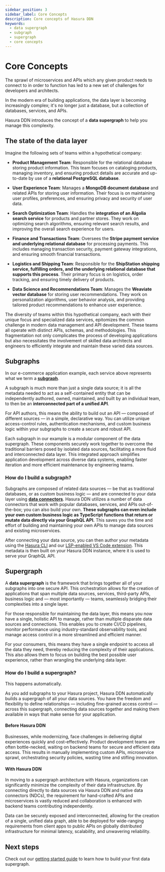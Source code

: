 ```yaml
---
sidebar_position: 3
sidebar_label: Core Concepts
description: Core concepts of Hasura DDN
keywords:
  - data supergraph
  - subgraph
  - supergraph
  - core concepts
---
```



# Core Concepts

The sprawl of microservices and APIs which any given product needs to connect to in order to function has led to a new
set of challenges for developers and architects.

In the modern era of building applications, the data layer is becoming increasingly complex; it's no longer just a
database, but a collection of databases, services, and APIs.

Hasura DDN introduces the concept of a **data supergraph** to help you manage this complexity.

## The state of the data layer

Imagine the following sets of teams within a hypothetical company:

- **Product Management Team**: Responsible for the relational database storing product information. This team focuses on
  cataloging products, managing inventory, and ensuring product details are accurate and up-to-date by use of a
  **relational PostgreSQL database**.

- **User Experience Team**: Manages a **MongoDB document database** and related APIs for storing user information. Their
  focus is on maintaining user profiles, preferences, and ensuring privacy and security of user data.

- **Search Optimization Team**: Handles the **integration of an Algolia search service** for products and partner
  stores. They work on optimizing search algorithms, ensuring relevant search results, and improving the overall search
  experience for users.

- **Finance and Transactions Team**: Oversees the **Stripe payment service and underlying relational database** for
  processing payments. This includes managing transaction security, payment gateway integrations, and ensuring smooth
  financial transactions.

- **Logistics and Shipping Team**: Responsible for the **ShipStation shipping service, fulfilling orders, and the
  underlying relational database that supports this process**. Their primary focus is on logistics, order tracking, and
  ensuring timely delivery of products.

- **Data Science and Recommendations Team**: Manages the **Weaviate vector database** for storing user recommendations.
  They work on personalization algorithms, user behavior analysis, and providing tailored product recommendations to
  enhance user experience.

The diversity of teams within this hypothetical company, each with their unique focus and specialized data services,
epitomizes the common challenge in modern data management and API development. These teams all operate with distinct
APIs, schemas, and methodologies. This fragmentation not only complicates the process of developing applications but
also necessitates the involvement of skilled data architects and engineers to efficiently integrate and maintain these
varied data sources.

## Subgraphs

In our e-commerce application example, each service above represents what we term a
**[subgraph](/project-configuration/subgraphs.mdx)**.

A subgraph is much more than just a single data source; it is all the metadata needed to act as a self-contained entity
that can be independently authored, owned, maintained, and built by an individual team, to then be an **interconnected
part of a unified API**.

For API authors, this means the ability to build out an API — composed of different sources — in a simple, declarative
way. You can utilize unique access-control rules, authentication mechanisms, and custom business logic within your
subgraphs to create a secure and robust API.

Each subgraph in our example is a modular component of the data supergraph. These components securely work together to
overcome the traditional barriers posed by isolated data sources, facilitating a more fluid and interconnected data
layer. This integrated approach simplifies application development across diverse data systems, enabling faster
iteration and more efficient maintenance by engineering teams.

### How do I build a subgraph?

Subgraphs are composed of related data sources — be that as traditional databases, or as custom business logic — and are
connected to your data layer using **[data connectors](/connectors/overview.mdx)**. Hasura DDN utilizes a number of data
connectors that work with popular databases, services, and APIs out-of-the-box; you can also build your own. **These
subgraphs can even include your own custom business logic as TypeScript functions that return or mutate data directly
via your GraphQL API.** This saves you the time and effort of building and maintaining your own APIs to manage data
sources and existing microservices.

After connecting your data source, you can then author your metadata using the [Hasura CLI](/cli/overview.mdx) and our
[LSP-enabled VS Code extension](https://marketplace.visualstudio.com/items?itemName=HasuraHQ.hasura). This metadata is
then built on your Hasura DDN instance, where it is used to serve your GraphQL API.

## Supergraph

A **data supergraph** is the framework that brings together all of your subgraphs into one secure API. This
orchestration allows for the creation of applications that span multiple data sources, services, third-party APIs,
business logic and — most importantly — teams, seamlessly bridging their complexities into a single layer.

For those responsible for maintaining the data layer, this means you now have a single, holistic API to manage, rather
than multiple disparate data sources and connections. This enables you to create CI/CD pipelines, monitor performance
using industry-standard observability tools, and manage access control in a more streamlined and efficient manner.

For your consumers, this means they have a single endpoint to access all the data they need, thereby reducing the
complexity of their applications. This also allows them to focus on building the best possible user experience, rather
than wrangling the underlying data layer.

### How do I build a supergraph?

This happens automatically.

As you add subgraphs to your Hasura project, Hasura DDN automatically builds a supergraph of all your data sources. You
have the freedom and flexibility to define relationships — including fine-grained access control — across this
supergraph, connecting data sources together and making them available in ways that make sense for your application.

<Tabs>
<TabItem value="before" label="Before Hasura DDN">

#### Before Hasura DDN

Businesses, while modernizing, face challenges in delivering digital experiences quickly and cost-effectively. Product
development teams are often bottle-necked, waiting on backend teams for secure and efficient data access. This results
in manually implementing custom APIs, microservice sprawl, orchestrating security policies, wasting time and stifling
innovation.

<div style={{textAlign: 'center'}}>
<Thumbnail src='/img/basics/hasura-ddn-basics-before-diagram.png' alt='Hasura DDN basics before diagram' width='600px' className="no-shadow"/>
</div>
</TabItem>
<TabItem value="after" label="With Hasura DDN">

#### With Hasura DDN

In moving to a supergraph architecture with Hasura, organizations can significantly minimize the complexity of their
data infrastructure. By connecting directly to data sources via Hasura DDN and native data connectors (NDCs), the
requirement for hand-crafted APIs and microservices is vastly reduced and collaboration is enhanced with backend teams
contributing independently.

Data can be securely exposed and interconnected, allowing for the creation of a single, unified data graph, able to be
deployed for wide-ranging requirements from client apps to public APIs on globally distributed infrastructure for
minimal latency, scalability, and unwavering reliability.

<div style={{textAlign: 'center'}}>
<Thumbnail src='/img/basics/hasura-ddn-basics-after-diagram.png' alt='Hasura DDN basics after diagram' width='600px' className="no-shadow"/>
</div>
</TabItem>
</Tabs>

## Next steps

Check out our [getting started guide](/getting-started/overview.mdx) to learn how to build your first data supergraph.

